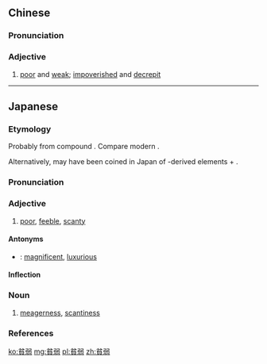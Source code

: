 {{also|贫弱}}
==Chinese==
{{zh-forms|s=贫弱}}

===Pronunciation===
{{zh-pron
|m=pínruò
|c=pan4 joek6
|cat=a
}}

===Adjective===
{{zh-adj}}

# [[poor]] and [[weak]]; [[impoverished]] and [[decrepit]]

----

==Japanese==
{{ja-kanjitab|ひん|じゃく|yomi=on}}

===Etymology===
Probably from {{etyl|ltc|ja|sort=ひんじゃく}} compound {{m|zh|貧弱|tr=bin nyak|lit=poor + weak}}. Compare modern {{etyl|cmn|-}} {{zh-l|貧弱|tr=pínruò|poor and weak}}.

Alternatively, may have been coined in Japan of {{etyl|ltc|-}}-derived elements {{m|ja|貧|tr=hin||poor}} + {{m|ja|弱|tr=jaku||weak}}.

===Pronunciation===
{{ja-pron|yomi=kanon|ひんじゃく|acc=0|acc_ref=DJR}}

===Adjective===
{{ja-adj|infl=na|ひんじゃく}}

# [[poor]], [[feeble]], [[scanty]]
#: {{ja-usex|状況は、彼の'''貧弱'''な語彙では表現できるものではなかった。|^じょうきょう は、 かれ の '''ひんじゃく''' な ごい で は ひょうげん できる もの で は な かった。|With his '''poor''' vocabulary, he was unable to explain the situation in words.}}

====Antonyms====
* {{ja-r|豪華|ごうか}}: [[magnificent]], [[luxurious]]

====Inflection====
{{ja-na|ひんじゃく}}

===Noun===
{{ja-noun|ひんじゃく}}

# [[meagerness]], [[scantiness]]

===References===
<references/>

[[ko:貧弱]]
[[mg:貧弱]]
[[pl:貧弱]]
[[zh:貧弱]]